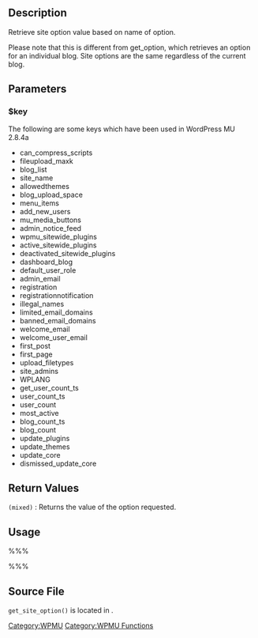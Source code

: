 == Description ==

Retrieve site option value based on name of option.

Please note that this is different from get_option, which retrieves an option for an individual blog.  Site options are the same regardless of the current blog.

== Parameters ==
{{Parameter|$key|string|The name of the site option to get.}}
{{Parameter|$default|mixed|The default value if the option is not set|optional|false}}
{{Parameter|$use_cache|mixed|Use a cached version|optional|true}}

=== $key ===
The following are some keys which have been used in WordPress MU 2.8.4a

*can_compress_scripts
*fileupload_maxk
*blog_list
*site_name
*allowedthemes
*blog_upload_space
*menu_items
*add_new_users
*mu_media_buttons
*admin_notice_feed
*wpmu_sitewide_plugins
*active_sitewide_plugins
*deactivated_sitewide_plugins
*dashboard_blog
*default_user_role
*admin_email
*registration
*registrationnotification
*illegal_names
*limited_email_domains
*banned_email_domains
*welcome_email
*welcome_user_email
*first_post
*first_page
*upload_filetypes
*site_admins
*WPLANG
*get_user_count_ts
*user_count_ts
*user_count
*most_active
*blog_count_ts
*blog_count
*update_plugins
*update_themes
*update_core
*dismissed_update_core

== Return Values ==
; <tt>(mixed)</tt> : Returns the value of the option requested.

== Usage ==
%%%<?php get_site_option($key, $default, $use_cache); ?>%%%

== Source File ==

<tt>get_site_option()</tt> is located in {{Trac|wp-includes/option.php}}.

[[Category:WPMU]]
[[Category:WPMU Functions]]